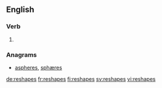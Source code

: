 ==English==

===Verb===
{{head|en}}

# {{en-third-person singular of|reshape}}

===Anagrams===
* [[aspheres#English|aspheres]], [[sphæres#English|sphæres]]

[[de:reshapes]]
[[fr:reshapes]]
[[fi:reshapes]]
[[sv:reshapes]]
[[vi:reshapes]]